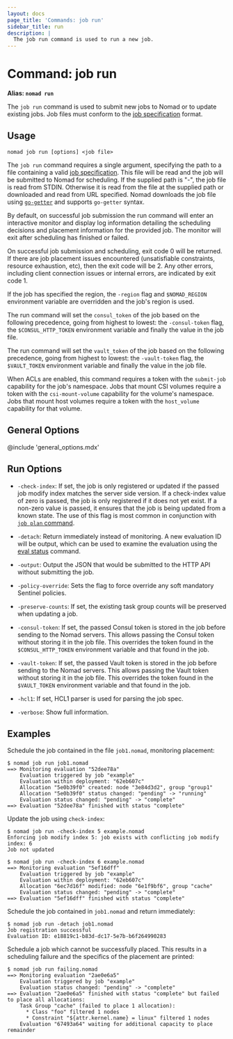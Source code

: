 ```yaml
---
layout: docs
page_title: 'Commands: job run'
sidebar_title: run
description: |
  The job run command is used to run a new job.
---
```


# Command: job run

**Alias: `nomad run`**

The `job run` command is used to submit new jobs to Nomad or to update existing
jobs. Job files must conform to the [job specification] format.

## Usage

```plaintext
nomad job run [options] <job file>
```

The `job run` command requires a single argument, specifying the path to a file
containing a valid [job specification]. This file will be read and the job will
be submitted to Nomad for scheduling. If the supplied path is "-", the job file
is read from STDIN. Otherwise it is read from the file at the supplied path or
downloaded and read from URL specified. Nomad downloads the job file using
[`go-getter`] and supports `go-getter` syntax.

By default, on successful job submission the run command will enter an
interactive monitor and display log information detailing the scheduling
decisions and placement information for the provided job. The monitor will
exit after scheduling has finished or failed.

On successful job submission and scheduling, exit code 0 will be returned. If
there are job placement issues encountered (unsatisfiable constraints, resource
exhaustion, etc), then the exit code will be 2. Any other errors, including
client connection issues or internal errors, are indicated by exit code 1.

If the job has specified the region, the `-region` flag and `$NOMAD_REGION`
environment variable are overridden and the job's region is used.

The run command will set the `consul_token` of the job based on the following
precedence, going from highest to lowest: the `-consul-token` flag, the
`$CONSUL_HTTP_TOKEN` environment variable and finally the value in the job file.

The run command will set the `vault_token` of the job based on the following
precedence, going from highest to lowest: the `-vault-token` flag, the
`$VAULT_TOKEN` environment variable and finally the value in the job file.

When ACLs are enabled, this command requires a token with the `submit-job`
capability for the job's namespace. Jobs that mount CSI volumes require a
token with the `csi-mount-volume` capability for the volume's namespace. Jobs
that mount host volumes require a token with the `host_volume` capability for
that volume.

## General Options

@include 'general_options.mdx'

## Run Options

- `-check-index`: If set, the job is only registered or
  updated if the passed job modify index matches the server side version.
  If a check-index value of zero is passed, the job is only registered if it does
  not yet exist. If a non-zero value is passed, it ensures that the job is being
  updated from a known state. The use of this flag is most common in conjunction
  with [`job plan` command].

- `-detach`: Return immediately instead of monitoring. A new evaluation ID
  will be output, which can be used to examine the evaluation using the
  [eval status] command.

- `-output`: Output the JSON that would be submitted to the HTTP API without
  submitting the job.

- `-policy-override`: Sets the flag to force override any soft mandatory
  Sentinel policies.

- `-preserve-counts`: If set, the existing task group counts will be preserved
  when updating a job.

- `-consul-token`: If set, the passed Consul token is stored in the job before
  sending to the Nomad servers. This allows passing the Consul token without
  storing it in the job file. This overrides the token found in the
  `$CONSUL_HTTP_TOKEN` environment variable and that found in the job.

- `-vault-token`: If set, the passed Vault token is stored in the job before
  sending to the Nomad servers. This allows passing the Vault token without
  storing it in the job file. This overrides the token found in the
  `$VAULT_TOKEN` environment variable and that found in the job.

- `-hcl1`: If set, HCL1 parser is used for parsing the job spec.

- `-verbose`: Show full information.

## Examples

Schedule the job contained in the file `job1.nomad`, monitoring placement:

```shell-session
$ nomad job run job1.nomad
==> Monitoring evaluation "52dee78a"
    Evaluation triggered by job "example"
    Evaluation within deployment: "62eb607c"
    Allocation "5e0b39f0" created: node "3e84d3d2", group "group1"
    Allocation "5e0b39f0" status changed: "pending" -> "running"
    Evaluation status changed: "pending" -> "complete"
==> Evaluation "52dee78a" finished with status "complete"
```

<a id="check-index"></a> Update the job using `check-index`:

```shell-session
$ nomad job run -check-index 5 example.nomad
Enforcing job modify index 5: job exists with conflicting job modify index: 6
Job not updated

$ nomad job run -check-index 6 example.nomad
==> Monitoring evaluation "5ef16dff"
    Evaluation triggered by job "example"
    Evaluation within deployment: "62eb607c"
    Allocation "6ec7d16f" modified: node "6e1f9bf6", group "cache"
    Evaluation status changed: "pending" -> "complete"
==> Evaluation "5ef16dff" finished with status "complete"
```

Schedule the job contained in `job1.nomad` and return immediately:

```shell-session
$ nomad job run -detach job1.nomad
Job registration successful
Evaluation ID: e18819c1-b83d-dc17-5e7b-b6f264990283
```

Schedule a job which cannot be successfully placed. This results in a scheduling
failure and the specifics of the placement are printed:

```shell-session
$ nomad job run failing.nomad
==> Monitoring evaluation "2ae0e6a5"
    Evaluation triggered by job "example"
    Evaluation status changed: "pending" -> "complete"
==> Evaluation "2ae0e6a5" finished with status "complete" but failed to place all allocations:
    Task Group "cache" (failed to place 1 allocation):
      * Class "foo" filtered 1 nodes
      * Constraint "${attr.kernel.name} = linux" filtered 1 nodes
    Evaluation "67493a64" waiting for additional capacity to place remainder
```

[`go-getter`]: https://github.com/hashicorp/go-getter
[`job plan` command]: /docs/commands/job/plan
[eval status]: /docs/commands/eval-status
[job specification]: /docs/job-specification
